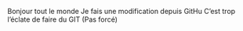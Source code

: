 Bonjour tout le monde
Je fais une modification depuis GitHu
C'est trop l'éclate de faire du GIT (Pas forcé)
